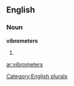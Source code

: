==English==

===Noun===
'''vibrometers'''

# {{plural of|[[vibrometer]]}}

[[Category:English plurals]]

[[ar:vibrometers]]